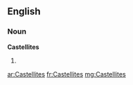 ==English==

===Noun===
'''Castellites'''

# {{plural of|Castellite}}

[[ar:Castellites]]
[[fr:Castellites]]
[[mg:Castellites]]